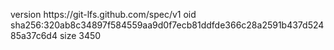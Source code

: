 version https://git-lfs.github.com/spec/v1
oid sha256:320ab8c34897f584559aa9d0f7ecb81ddfde366c28a2591b437d52485a37c6d4
size 3450
